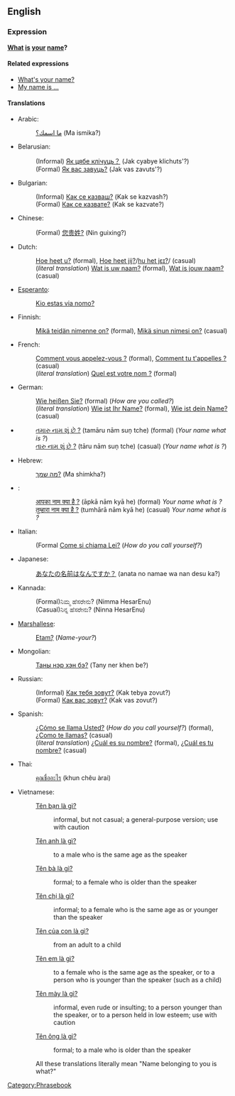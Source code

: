 ==English==
===Expression===
'''[[what|What]] [[is]] [[your]] [[name]]?'''

====Related expressions====
*[[What's your name?]]
*[[My name is ...]]

====Translations====
*Arabic:
*:[[ما اسمك؟]] (Ma ismika?)
*Belarusian:
*:(Informal) [[Як цябе клічуць？]] (Jak cyabye klichuts'?)
*:(Formal) [[Як вас завуць?]] (Jak vas zavuts'?)
*Bulgarian:
*:(Informal) [[Как се казваш?]] (Kak se kazvash?)
*:(Formal) [[Как се казвате?]] (Kak se kazvate?)
*Chinese:
*:(Formal) [[您贵姓?]] (Nin guixing?)
*Dutch:
*:[[Hoe heet u?]] (formal), [[Hoe heet jij?]]/[[media:Hoe_heet_jij.ogg|hu het jɛɪ?]]/ (casual)
*:(''literal translation'') [[Wat is uw naam?]] (formal), [[Wat is jouw naam?]] (casual)
*[[Esperanto]]:
*:[[Kio estas via nomo?]]
*Finnish:
*:[[Mikä teidän nimenne on?]] (formal), [[Mikä sinun nimesi on?]] (casual)
*French: 
*:[[Comment vous appelez-vous ?]] (formal), [[Comment tu t'appelles ?]] (casual)
*:(''literal translation'') [[Quel est votre nom ?]] (formal)
*German: 
*:[[Wie heißen Sie?]] (formal) (''How are you called?'')
*:(''literal translation'') [[Wie ist Ihr Name?]] (formal), [[Wie ist dein Name?]] (casual)
*{{gu}}
*:[[તમારુ નામ શું છે ?]] (tamāru nām sun̩ tche) (formal) (''Your name what is ?'')
*:[[તારુ નામ શું છે ?]] (tāru nām sun̩ tche) (casual) (''Your name what is ?'')
*Hebrew:
*:[[מה שמך?]] (Ma shimkha?)
*{{hi}}:
*:[[आपका नाम क्या है ?]] (āpkā nām kyā he) (formal) ''Your name what is ?''
*:[[तुम्हारा नाम क्या है ?]] (tumhārā nām kyā he) (casual) ''Your name what is ?''
*Italian:
*:(Formal [[Come si chiama Lei?]] (''How do you call yourself?'')
*Japanese:
*:[[あなたの名前はなんですか？]] (anata no namae wa nan desu ka?)
*Kannada:
*:(Formal)ನಿಮ್ಮ ಹೆಸರೇನು? (Nimma HesarEnu) 
*:(Casual)ನಿನ್ನ ಹೆಸರೇನು? (Ninna HesarEnu)
*[[Marshallese]]: 
*:[[Etam̧?]] (''Name-your?'')
*Mongolian:
*:[[Таны нэр хэн бэ?]] (Tany ner khen be?)
*Russian:
*:(Informal) [[Как тебя зовут?]] (Kak tebya zovut?)
*:(Formal) [[Как вас зовут?]] (Kak vas zovut?)
*Spanish:
*:[[¿Cómo se llama Usted?]] (''How do you call yourself?'') (formal), [[¿Como te llamas?]] (casual)
*:(''literal translation'') [[¿Cuál es su nombre?]] (formal), [[¿Cuál es tu nombre?]] (casual)
*Thai:
*:[[คุณชื่ออะไร]] (khun chêu àrai)
*Vietnamese:
*:[[Tên bạn là gì?]]
*::informal, but not casual; a general-purpose version; use with caution
*:[[Tên anh là gì?]]
*::to a male who is the same age as the speaker
*:[[Tên bà là gì?]]
*::formal; to a female who is older than the speaker
*:[[Tên chị là gì?]]
*::informal; to a female who is the same age as or younger than the speaker
*:[[Tên của con là gì?]]
*::from an adult to a child
*:[[Tên em là gì?]]
*::to a female who is the same age as the speaker, or to a person who is younger than the speaker (such as a child)
*:[[Tên mày là gì?]]
*::informal, even rude or insulting; to a person younger than the speaker, or to a person held in low esteem; use with caution
*:[[Tên ông là gì?]]
*::formal; to a male who is older than the speaker
*:All these translations literally mean "Name belonging to you is what?"

[[Category:Phrasebook]]
